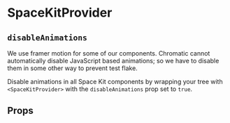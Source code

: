 
<Meta title="Guides|SpaceKitProvider" />

# SpaceKitProvider

<Description
  of={SpaceKitProvider}
  markdown="`SpaceKitProvider` can be used to set behaviors on all Space Kit components. It is completely optional."
/>

## `disableAnimations`

We use framer motion for some of our components. Chromatic cannot automatically disable JavaScript based animations; so we have to disable them in some other way to prevent test flake.

Disable animations in all Space Kit components by wrapping your tree with `<SpaceKitProvider>` with the `disableAnimations` prop set to `true`.

## Props

<Props of={SpaceKitProvider} />
